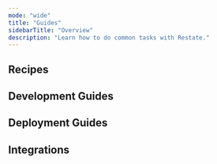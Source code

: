 ```yaml
---
mode: "wide"
title: "Guides"
sidebarTitle: "Overview"
description: "Learn how to do common tasks with Restate."
---
```



## Recipes

<Columns cols={3}>
    <ProductCard
        title="Cron Jobs"
        description="Schedule tasks periodically with Restate"
        href="/guides/cron"
        img="/img/guides/cron/cron.png"
        model="Microservices"
        type="Recipe"
    />
    <ProductCard
        title="Durable Webhooks"
        description="Process webhook events from external services with exactly-once delivery guarantees."
        href="/guides/durable-webhooks"
        img="/img/guides/durable-webhooks/durable-webhooks.png"
        model="Microservices"
        type="Recipe"
    />
    <ProductCard
        title="Parallelizing Work"
        description="Execute a list of tasks in parallel and then gather their result."
        href="/guides/parallelizing-work"
        img="/img/guides/parallelizing-work/parallelizing-work.png"
        model="Microservices"
        type="Recipe"
    />
    <ProductCard
        title="Sagas"
        description="Implementing undo operations in case of failures, to keep your system consistent"
        href="/guides/sagas"
        img="/img/guides/sagas/sagas.png"
        model="Microservices"
        type="Recipe"
    />
</Columns>

## Development Guides

<Columns cols={3}>
    <ProductCard
        title="Databases and Restate"
        description="Learn when and how to use databases in combination with Restate."
        href="/guides/databases"
        img="/img/guides/databases/databases.png"
        model="Microservices"
        type="Recipe"
    />
    <ProductCard
        title="Error Handling"
        description="Learn how to handle transient and terminal errors in your applications."
        href="/guides/error-handling"
        img="/img/guides/error-handling/error-handling.png"
        model="Microservices"
        type="Recipe"
    />
    <ProductCard
        title="Request Lifecycle"
        description="Deep dive into the lifecycle of a request in Restate"
        href="/guides/request-lifecycle"
        img="/img/guides/request-lifecycle/request-lifecycle.png"
        model="Microservices"
        type="Recipe"
    />
</Columns>

## Deployment Guides

<Columns cols={3}>
    <ProductCard
        title="Local Restate Cluster with Docker"
        description="Learn how to deploy a Restate cluster using Docker Compose."
        href="/guides/cluster"
        img="/img/guides/cluster/cluster.png"
        model="Microservices"
        type="Recipe"
    />
    <ProductCard
        title="Scaling to Multi-Node Deployments"
        description="Migrate a single node to a multi-node cluster."
        href="/guides/local-to-replicated"
        img="/img/guides/local-to-replicated/local-to-replicated.png"
        model="Microservices"
        type="Recipe"
    />
</Columns>

## Integrations

<Columns cols={3}>
    <ProductCard
        title="Restate-Kafka Quickstart"
        description="Learn how to connect your Restate service to a Kafka topic."
        href="/guides/kafka-quickstart"
        img="/img/guides/kafka-quickstart/kafka-quickstart.png"
        model="Microservices"
        type="Recipe"
    />
    <ProductCard
        title="XState"
        description="Integrate Restate with XState to implement durable state machines."
        href="/guides/xstate"
        img="/img/guides/xstate/xstate.png"
        model="Microservices"
        type="Recipe"
    />
</Columns>
